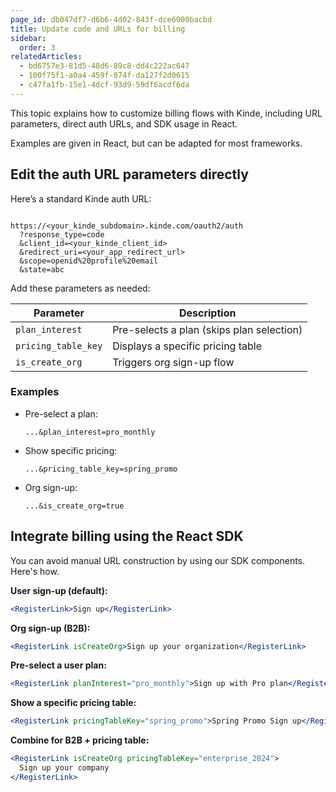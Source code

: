 ```yaml
---
page_id: db047df7-d6b6-4d02-843f-dce6000bacbd
title: Update code and URLs for billing
sidebar:
  order: 3
relatedArticles:
  - bd6757e3-81d5-48d6-89c8-dd4c222ac647
  - 100f75f1-a0a4-459f-874f-da127f2d0615
  - c47fa1fb-15e1-4dcf-93d9-59df6acdf6da
---
```


This topic explains how to customize billing flows with Kinde, including URL parameters, direct auth URLs, and SDK usage in React.

Examples are given in React, but can be adapted for most frameworks.

## Edit the auth URL parameters directly

Here’s a standard Kinde auth URL:

```

https://<your_kinde_subdomain>.kinde.com/oauth2/auth
  ?response_type=code
  &client_id=<your_kinde_client_id>
  &redirect_uri=<your_app_redirect_url>
  &scope=openid%20profile%20email
  &state=abc

```

Add these parameters as needed:

| Parameter | Description |
| --- | --- |
| `plan_interest` | Pre-selects a plan (skips plan selection) |
| `pricing_table_key` | Displays a specific pricing table |
| `is_create_org` | Triggers org sign-up flow |

### Examples

- Pre-select a plan:
    
    ```
    ...&plan_interest=pro_monthly
    ```
    
- Show specific pricing:
    
    ```
    ...&pricing_table_key=spring_promo
    ```
    
- Org sign-up:

    ```
    ...&is_create_org=true
    ```

## Integrate billing using the React SDK

You can avoid manual URL construction by using our SDK components. Here's how.

**User sign-up (default):**

```jsx
<RegisterLink>Sign up</RegisterLink>
```

**Org sign-up (B2B):**

```jsx
<RegisterLink isCreateOrg>Sign up your organization</RegisterLink>
```

**Pre-select a user plan:**

```jsx
<RegisterLink planInterest="pro_monthly">Sign up with Pro plan</RegisterLink>
```

**Show a specific pricing table:**

```jsx
<RegisterLink pricingTableKey="spring_promo">Spring Promo Sign up</RegisterLink>
```

**Combine for B2B + pricing table:**

```jsx
<RegisterLink isCreateOrg pricingTableKey="enterprise_2024">
  Sign up your company
</RegisterLink>
```
